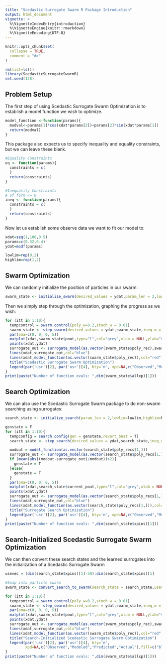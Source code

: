 ```yaml
---
title: "Scedastic Surrogate Swarm R Package Introduction"
output: html_document
vignette: >
  %\VignetteIndexEntry{introduction}
  %\VignetteEngine{knitr::rmarkdown}
  %\VignetteEncoding{UTF-8}
---
```


```r
knitr::opts_chunk$set(
  collapse = TRUE,
  comment = "#>"
)
```

```r
rm(list=ls())
library(ScedasticSurrogateSwarmR)
set.seed(128)
```


## Problem Setup
The first step of using Scedastic Surrogate Swarm Optimization is to establish a model function we wish to optimize. 

```r
model_function <-function(params){
  modval<-params[1]*cos(xdat*params[2])+params[2]*sin(xdat*params[1])
  return(modval)
}
```

This package also expects us to specify inequality and equality constraints, but we can leave these blank. 

```r
#Equality Constraints
eq <- function(params){
  constraints = c(
  )
  return(constraints)
}

#Inequality Constraints
# of form <= 0
ineq <- function(params){
  constraints = c(
  )
  return(constraints)
}
```

Now let us establish some observe data we want to fit our model to:
```r
xdat=seq(1,100,0.5)
params=c(0.32,0.4)
ydat=modf(params)

lowlim=rep(0,2)
highlim=rep(1,2)
```


## Swarm Optimization
We can randomly initialize the position of particles in our swarm:
```r
swarm_state <- initialize_swarm(desired_values = ydat,param_len = 2,lowlim=lowlim,highlim=highlim,ineq_w = c(),eq_w=c(),config = swarm.config(swarm_size=100,num_cluster=3,deg=2))
```

Then we simply step through the optimization, graphing the progress as we wish:
```r
for (itt in 1:10){
  tempcontrol = swarm.control(poly_w=0.2,stoch_w = 0.01)
  swarm_state <- step_swarm(desired_values = ydat,swarm_state,ineq_w = c(),eq_w=c(),config = swarm.config(swarm_size=100,num_cluster=3,swarm.control = tempcontrol))
  par(oma=c(0, 0, 0, 5))
  matplot(xdat,swarm_state$pout,type="l",col="grey",xlab = NULL,ylab="value")
  points(xdat,ydat)
  surrogate_out <- surrogate_model(as.vector(swarm_state$poly_rec),swarm_state$polyouts,swarm_state$centersaves,deg=2)
  lines(xdat,surrogate_out,col="blue")
  lines(xdat,model_function(as.vector(swarm_state$poly_rec)),col="red")
  title("Scedastic Surrogate Swarm Optimization")
  legend(par('usr')[2], par('usr')[4], bty='n', xpd=NA,c("Observed","Modeled","Predicted","Actual"),fill=c("black","grey","blue","red"))
}
print(paste("Number of function evals: ",dim(swarm_state$allxp)[1]))
```


## Search Optimization

We can also use the Scedastic Surrogate Swarm package to do non-swarm searching using surrogates:
```r
search_state <- initialize_search(param_len = 2,lowlim=lowlim,highlim=highlim,config = search.config())

genstate = F
for (itt in 1:10){
  tempconfig = search.config(gen = genstate,revert_best = T)
  search_state <- step_search(desired_values = ydat,search_state,ineq_w = c(),eq_w=c(),config = tempconfig)

  modout = model_function(as.vector(search_state$poly_recs[1,]))
  surrogate_out <- surrogate_model(as.vector(search_state$poly_recs[1,]),search_state$polyouts,search_state$centersaves,deg=2)
  if (mean(abs((modout-surrogate_out)/modout))>2){
    genstate = T
  }else{
    genstate = F
  }
  par(oma=c(0, 0, 0, 5))
  matplot(xdat,search_state$current_pout,type="l",col="grey",xlab = NULL,ylab="value")
  points(xdat,ydat)
  surrogate_out <- surrogate_model(as.vector(search_state$poly_recs[1,]),swarm_state$polyouts,swarm_state$centersaves,deg=2)
  lines(xdat,surrogate_out,col="blue")
  lines(xdat,model_function(as.vector(search_state$poly_recs[1,])),col="red")
  title("Surrogate Search Optimization")
  legend(par('usr')[2], par('usr')[4], bty='n', xpd=NA,c("Observed","Modeled","Predicted","Actual"),fill=c("black","grey","blue","red"))
}
print(paste("Number of function evals: ",dim(search_state$xpins)[1]))
```


## Search-Initialized Scedastic Surrogate Swarm Optimization
We can then convert these search states and the learned surrogates into the initialization of a Scedastic Surrogate Swarm

```r
usevec = (dim(search_state$xpins)[1]-50):dim(search_state$xpins)[1]

#Swap into particle swarm
swarm_state <- convert_search_to_swarm(search_state = search_state,usevec = usevec,desired_values = ydat,param_len = 2,lowlim=lowlim,highlim=highlim,ineq_w = c(),eq_w=c(),config = swarm.config(swarm_size=length(usevec),num_cluster=3,deg=2))

for (itt in 1:10){
  tempcontrol = swarm.control(poly_w=0.2,stoch_w = 0.01)
  swarm_state <- step_swarm(desired_values = ydat,swarm_state,ineq_w = c(),eq_w=c(),config = swarm.config(swarm_size=length(usevec),num_cluster=3,swarm.control = tempcontrol))
  par(oma=c(0, 0, 0, 5))
  matplot(xdat,swarm_state$pout,type="l",col="grey",xlab = NULL,ylab="value")
  points(xdat,ydat)
  surrogate_out <- surrogate_model(as.vector(swarm_state$poly_rec),swarm_state$polyouts,swarm_state$centersaves,deg=2)
  lines(xdat,surrogate_out,col="blue")
  lines(xdat,model_function(as.vector(swarm_state$poly_rec)),col="red")
  title("Search-Initialized Scedastic Surrogate Swarm Optimization")
  legend(par('usr')[2], par('usr')[4], bty='n',
         xpd=NA,c("Observed","Modeled","Predicted","Actual"),fill=c("black","grey","blue","red"))
}
print(paste("Number of function evals: ",dim(swarm_state$allxp)[1]))
```

